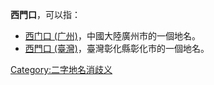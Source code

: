 '''西門口'''，可以指：
* [[西门口_(广州)|西门口 (广州)]]，中國大陸廣州市的一個地名。
* [[西門口_(臺灣)|西門口 (臺灣)]]，臺灣彰化縣彰化市的一個地名。
{{disambig}}
[[Category:二字地名消歧义|Category:二字地名消歧义]]